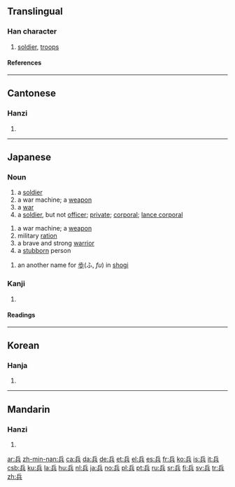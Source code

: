 ==Translingual==
===Han character===
{{Han char|rad=八|as=05|sn=7|four=7280<sub>1</sub>|canj=人一金 (OMC)}}
# [[soldier]], [[troops]]
====References====
{{Han ref|kx=0127.100|dkj=01462|hdz=10244.040|uh=5175|ud=20853|bh=A74C|bd=42828}}
----
==Cantonese==
===Hanzi===
{{yue-hanzi|jyut=|y=bing1}}
# {{defn|Cantonese}}
----
== Japanese ==
=== Noun ===
{{ja-noun|k|hira=へい|rom=hei}}
# a [[soldier]]
# a war machine; a [[weapon]]
# a [[war]]
# a [[soldier]], but not [[officer]]; [[private]]; [[corporal]]; [[lance corporal]]
{{ja-noun|k|hira=つわもの|rom=tsuwamono}}
# a war machine; a [[weapon]]
# military [[ration]]
# a brave and strong [[warrior]]
# a [[stubborn]] person
{{ja-noun|k|hira=ひょう|rom=hyō}}
# an another name for [[歩]](ふ, ''fu'') in [[shogi]]
===Kanji===
{{ja-kanji|grade=4|rs=八05}}
# {{defn|Japanese}} 
====Readings====
{{ja-readings|on=[[へい]] (hei), [[ひょう]] (hyō)|kun=[[つわもの]] (tsuwamono), [[いくさ]] (ikusa)}}
----
==Korean==
===Hanja===
{{ko-hanja|hangeul=병|rv=byeong|mr=pyŏng}}
# {{defn|Korean}}
----
==Mandarin==
===Hanzi===
{{cmn-hanzi|pin=[[bīng]] ([[bing1]]), [[jī]] ([[ji1]])|wg=ping<sup>1</sup>, chi<sup>1</sup>}}
# {{defn|Mandarin}}

[[ar:兵]]
[[zh-min-nan:兵]]
[[ca:兵]]
[[da:兵]]
[[de:兵]]
[[et:兵]]
[[el:兵]]
[[es:兵]]
[[fr:兵]]
[[ko:兵]]
[[is:兵]]
[[it:兵]]
[[csb:兵]]
[[ku:兵]]
[[la:兵]]
[[hu:兵]]
[[nl:兵]]
[[ja:兵]]
[[no:兵]]
[[pl:兵]]
[[pt:兵]]
[[ru:兵]]
[[sr:兵]]
[[fi:兵]]
[[sv:兵]]
[[tr:兵]]
[[zh:兵]]